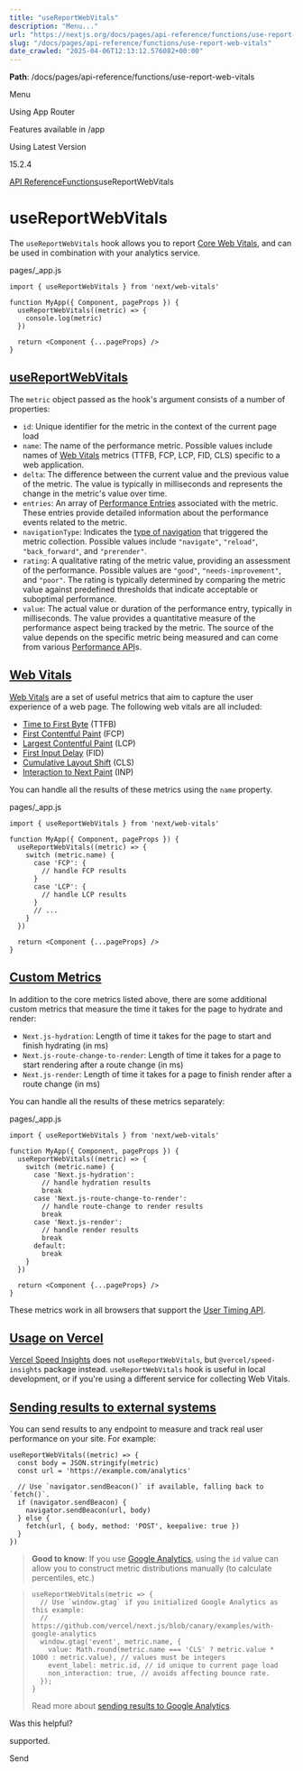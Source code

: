 ---
title: "useReportWebVitals"
description: "Menu..."
url: "https://nextjs.org/docs/pages/api-reference/functions/use-report-web-vitals"
slug: "/docs/pages/api-reference/functions/use-report-web-vitals"
date_crawled: "2025-04-06T12:13:12.576082+00:00"
---

**Path**: /docs/pages/api-reference/functions/use-report-web-vitals

Menu

Using App Router

Features available in /app

Using Latest Version

15.2.4

[API Reference](/docs/pages/api-reference)[Functions](/docs/pages/api-reference/functions)useReportWebVitals

# useReportWebVitals

The `useReportWebVitals` hook allows you to report [Core Web Vitals](https://web.dev/vitals/), and can be used in combination with your analytics service.

pages/\_app.js

```
import { useReportWebVitals } from 'next/web-vitals'
 
function MyApp({ Component, pageProps }) {
  useReportWebVitals((metric) => {
    console.log(metric)
  })
 
  return <Component {...pageProps} />
}
```

## [useReportWebVitals](#usereportwebvitals)

The `metric` object passed as the hook's argument consists of a number of properties:

* `id`: Unique identifier for the metric in the context of the current page load
* `name`: The name of the performance metric. Possible values include names of [Web Vitals](#web-vitals) metrics (TTFB, FCP, LCP, FID, CLS) specific to a web application.
* `delta`: The difference between the current value and the previous value of the metric. The value is typically in milliseconds and represents the change in the metric's value over time.
* `entries`: An array of [Performance Entries](https://developer.mozilla.org/docs/Web/API/PerformanceEntry) associated with the metric. These entries provide detailed information about the performance events related to the metric.
* `navigationType`: Indicates the [type of navigation](https://developer.mozilla.org/docs/Web/API/PerformanceNavigationTiming/type) that triggered the metric collection. Possible values include `"navigate"`, `"reload"`, `"back_forward"`, and `"prerender"`.
* `rating`: A qualitative rating of the metric value, providing an assessment of the performance. Possible values are `"good"`, `"needs-improvement"`, and `"poor"`. The rating is typically determined by comparing the metric value against predefined thresholds that indicate acceptable or suboptimal performance.
* `value`: The actual value or duration of the performance entry, typically in milliseconds. The value provides a quantitative measure of the performance aspect being tracked by the metric. The source of the value depends on the specific metric being measured and can come from various [Performance API](https://developer.mozilla.org/docs/Web/API/Performance_API)s.

## [Web Vitals](#web-vitals)

[Web Vitals](https://web.dev/vitals/) are a set of useful metrics that aim to capture the user
experience of a web page. The following web vitals are all included:

* [Time to First Byte](https://developer.mozilla.org/docs/Glossary/Time_to_first_byte) (TTFB)
* [First Contentful Paint](https://developer.mozilla.org/docs/Glossary/First_contentful_paint) (FCP)
* [Largest Contentful Paint](https://web.dev/lcp/) (LCP)
* [First Input Delay](https://web.dev/fid/) (FID)
* [Cumulative Layout Shift](https://web.dev/cls/) (CLS)
* [Interaction to Next Paint](https://web.dev/inp/) (INP)

You can handle all the results of these metrics using the `name` property.

pages/\_app.js

```
import { useReportWebVitals } from 'next/web-vitals'
 
function MyApp({ Component, pageProps }) {
  useReportWebVitals((metric) => {
    switch (metric.name) {
      case 'FCP': {
        // handle FCP results
      }
      case 'LCP': {
        // handle LCP results
      }
      // ...
    }
  })
 
  return <Component {...pageProps} />
}
```

## [Custom Metrics](#custom-metrics)

In addition to the core metrics listed above, there are some additional custom metrics that
measure the time it takes for the page to hydrate and render:

* `Next.js-hydration`: Length of time it takes for the page to start and finish hydrating (in ms)
* `Next.js-route-change-to-render`: Length of time it takes for a page to start rendering after a
  route change (in ms)
* `Next.js-render`: Length of time it takes for a page to finish render after a route change (in ms)

You can handle all the results of these metrics separately:

pages/\_app.js

```
import { useReportWebVitals } from 'next/web-vitals'
 
function MyApp({ Component, pageProps }) {
  useReportWebVitals((metric) => {
    switch (metric.name) {
      case 'Next.js-hydration':
        // handle hydration results
        break
      case 'Next.js-route-change-to-render':
        // handle route-change to render results
        break
      case 'Next.js-render':
        // handle render results
        break
      default:
        break
    }
  })
 
  return <Component {...pageProps} />
}
```

These metrics work in all browsers that support the [User Timing API](https://caniuse.com/#feat=user-timing).

## [Usage on Vercel](#usage-on-vercel)

[Vercel Speed Insights](https://vercel.com/docs/speed-insights/quickstart) does not `useReportWebVitals`, but `@vercel/speed-insights` package instead.
`useReportWebVitals` hook is useful in local development, or if you're using a different service for collecting Web Vitals.

## [Sending results to external systems](#sending-results-to-external-systems)

You can send results to any endpoint to measure and track
real user performance on your site. For example:

```
useReportWebVitals((metric) => {
  const body = JSON.stringify(metric)
  const url = 'https://example.com/analytics'
 
  // Use `navigator.sendBeacon()` if available, falling back to `fetch()`.
  if (navigator.sendBeacon) {
    navigator.sendBeacon(url, body)
  } else {
    fetch(url, { body, method: 'POST', keepalive: true })
  }
})
```

> **Good to know**: If you use [Google Analytics](https://analytics.google.com/analytics/web/), using the
> `id` value can allow you to construct metric distributions manually (to calculate percentiles,
> etc.)

> ```
> useReportWebVitals(metric => {
>   // Use `window.gtag` if you initialized Google Analytics as this example:
>   // https://github.com/vercel/next.js/blob/canary/examples/with-google-analytics
>   window.gtag('event', metric.name, {
>     value: Math.round(metric.name === 'CLS' ? metric.value * 1000 : metric.value), // values must be integers
>     event_label: metric.id, // id unique to current page load
>     non_interaction: true, // avoids affecting bounce rate.
>   });
> }
> ```
>
> Read more about [sending results to Google Analytics](https://github.com/GoogleChrome/web-vitals#send-the-results-to-google-analytics).

Was this helpful?

supported.

Send